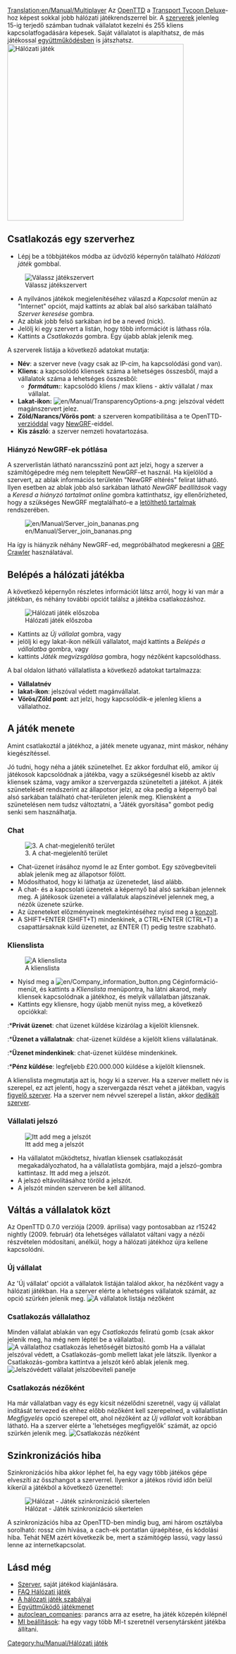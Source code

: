 [[Translation:en/Manual/Multiplayer]]
{{hu/Tartalomjegyzék}}
Az [[hu/Manual/Main Page|OpenTTD]] a [http://en.wikipedia.org/wiki/Transport_Tycoon Transport Tycoon Deluxe]-hoz képest sokkal jobb hálózati játékrendszerrel bír. A [[hu/Szerver|szerverek]] jelenleg 15-ig terjedő számban tudnak vállalatot kezelni és 255 kliens kapcsolatfogadására képesek. Saját vállalatot is alapíthatsz, de más játékossal [[hu/Community/Play Style/Együttműködő játékmenet|együttműködésben]] is játszhatsz.
[[File:en/Manual/Mp screen.png|none|thumb|400px|Hálózati játék]]

==Csatlakozás egy szerverhez==

*Lépj be a többjátékos módba az üdvözlő képernyőn található ''Hálózati játék'' gombbal.
[[File:en/Manual/Ottdmulti4.png|none|frame|Válassz játékszervert]]
*A nyilvános játékok megjelenítéséhez válaszd a ''Kapcsolat'' menün az "Internet" opciót, majd kattints az ablak bal alsó sarkában található ''Szerver keresése'' gombra. 
*Az ablak jobb felső sarkában írd be a neved (nick).
*Jelölj ki egy szervert a listán, hogy több információt is láthass róla.
*Kattints a ''Csatlakozás'' gombra. Egy újabb ablak jelenik meg.


A szerverek listája a következő adatokat mutatja:
*'''Név''': a szerver neve (vagy csak az IP-cím, ha kapcsolódási gond van).
*'''Kliens''': a kapcsolódó kliensek száma a lehetséges összesből, majd a vállalatok száma a lehetséges összesből:
** '''''formátum:''''': kapcsolódó kliens / max kliens - aktív vállalat / max vállalat.
*'''Lakat-ikon:''' [[File:en/Manual/TransparencyOptions-a.png]]: jelszóval védett magánszervert jelez. 
*'''Zöld/Narancs/Vörös pont''': a szerveren kompatibilitása a te OpenTTD-[[hu/FAQ OpenTTD verziók|verzióddal]] vagy [[hu/Manual/NewGRF|NewGRF]]-eiddel.
*'''Kis zászló''': a szerver nemzeti hovatartozása.

===Hiányzó NewGRF-ek pótlása===
A szerverlistán látható narancsszínű pont azt jelzi, hogy a szerver a számítógépedre még nem telepített NewGRF-et használ. Ha kijelölöd a szervert, az ablak információs területén "NewGRF eltérés" felirat látható. Ilyen esetben az ablak jobb alsó sarkában látható ''NewGRF beállítások'' vagy a ''Keresd a hiányzó tartalmat online'' gombra kattinthatsz, így ellenőrizheted, hogy a szükséges NewGRF megtalálható-e a [[hu/Manual/Letölthető tartalmak|letölthető tartalmak]] rendszerében.

[[File:en/Manual/Server join bananas.png]]

Ha így is hiányzik néhány NewGRF-ed, megpróbálhatod megkeresni a [http://grfcrawler.tt-forums.net/ GRF Crawler] használatával.

==Belépés a hálózati játékba==
A következő képernyőn részletes információt látsz arról, hogy ki van már a játékban, és néhány további opciót találsz a játékba csatlakozáshoz.

[[File:en/Manual/Ottdmulti5.png|none|frame|Hálózati játék előszoba]]
*Kattints az ''Új vállalat'' gombra, vagy
*jelölj ki egy lakat-ikon nélküli vállalatot, majd kattints a ''Belépés a vállalatba'' gombra, vagy
*kattints ''Játék megvizsgálása'' gombra, hogy nézőként kapcsolódhass.


A bal oldalon látható vállalatlista a következő adatokat tartalmazza:
*'''Vállalatnév'''
*'''lakat-ikon''': jelszóval védett magánvállalat.
*'''Vörös/Zöld pont''': azt jelzi, hogy kapcsolódik-e jelenleg kliens a vállalathoz.


==A játék menete==
Amint csatlakoztál a játékhoz, a játék menete ugyanaz, mint máskor, néhány kiegészítéssel.

Jó tudni, hogy néha a játék szünetelhet. Ez akkor fordulhat elő, amikor új játékosok kapcsolódnak a játékba, vagy a szükségesnél kisebb az aktív kliensek száma, vagy amikor a szervergazda szünetelteti a játékot. A játék szünetelését rendszerint az állapotsor jelzi, az oka pedig a képernyő bal alsó sarkában található chat-területen jelenik meg. Kliensként a szünetelésen nem tudsz változtatni, a "Játék gyorsítása" gombot pedig senki sem használhatja.

===Chat===
[[File:en/Manual/Ottdmulti9.png|center|frame|3. A chat-megjelenítő terület]]
*Chat-üzenet írásához nyomd le az Enter gombot. Egy szövegbeviteli ablak jelenik meg az állapotsor fölött.
*Módosíthatod, hogy ki láthatja az üzenetedet, lásd alább.
*A chat- és a kapcsolati üzenetek a képernyő bal alsó sarkában jelennek meg. A játékosok üzenetei a vállalatuk alapszínével jelennek meg, a nézők üzenete szürke.
*Az üzeneteket előzményeinek megtekintéséhez nyisd meg a [[hu/Konzol|konzolt]].
*A SHIFT+ENTER (SHIFT+T) mindenkinek, a CTRL+ENTER (CTRL+T) a csapattársaknak küld üzenetet, az ENTER (T) pedig testre szabható.

===Klienslista===
[[File:en/Manual/Ottdmulti7.png|none|frame|A klienslista]]
*Nyisd meg a [[File:en/Company information button.png]] Céginformáció-menüt, és kattints a ''Klienslista'' menüpontra, ha látni akarod, mely kliensek kapcsolódnak a játékhoz, és melyik vállalatban játszanak.
*Kattints egy kliensre, hogy újabb menüt nyiss meg, a következő opciókkal:
:*'''Privát üzenet''': chat üzenet küldése kizárólag a kijelölt kliensnek.
:*'''Üzenet a vállalatnak''': chat-üzenet küldése a kijelölt kliens vállalatának.
:*'''Üzenet mindenkinek''': chat-üzenet küldése mindenkinek.
:*'''Pénz küldése''': legfeljebb £20.000.000 küldése a kijelölt kliensnek.

A klienslista megmutatja azt is, hogy ki a szerver. Ha a szerver mellett név is szerepel, ez azt jelenti, hogy a szervergazda részt vehet a játékban, vagyis [[hu/Figyelő szerver|figyelő szerver]]. Ha a szerver nem névvel szerepel a listán, akkor [[hu/Dedikált szerver|dedikált szerver]].

===Vállalati jelszó===
[[File:en/Manual/Company password input box2.png|none|frame|Itt add meg a jelszót]]
*Ha vállalatot működtetsz, hívatlan kliensek csatlakozását megakadályozhatod, ha a vállalatlista gombjára, majd a jelszó-gombra kattintasz. Itt add meg a jelszót.
*A jelszó eltávolításához töröld a jelszót.
*A jelszót minden szerveren be kell állítanod.

==Váltás a vállalatok közt==
Az OpenTTD 0.7.0 verziója (2009. áprilisa) vagy pontosabban az r15242 nightly (2009. február) óta lehetséges vállalatot váltani vagy a nézői részvételen módosítani, anélkül, hogy a hálózati játékhoz újra kellene kapcsolódni.

===Új vállalat===
Az 'Új vállalat' opciót a vállalatok listáján találod akkor, ha nézőként vagy a hálózati játékban. Ha a szerver elérte a lehetséges vállalatok számát, az opció szürkén jelenik meg.
[[File:en/Manual/Move company create.png|none|frame|A vállalatok listája nézőként]]

===Csatlakozás vállalathoz===
Minden vállalat ablakán van egy ''Csatlakozás'' feliratú gomb (csak akkor jelenik meg, ha még nem léptél be a vállalatba).
[[File:en/Manual/Move company join.png|none|frame|A vállalathoz csatlakozás lehetőségét biztosító gomb]]
Ha a vállalat jelszóval védett, a Csatlakozás-gomb mellett lakat jele látszik. Ilyenkor a Csatlakozás-gombra kattintva a jelszót kérő ablak jelenik meg.
[[File:en/Manual/Move company join pwprompt.png|none|frame|Jelszóvédett vállalat jelszóbeviteli panelje]]

===Csatlakozás nézőként===
Ha már vállalatban vagy és egy kicsit nézelődni szeretnél, vagy új vállalat indítását tervezed és ehhez előbb nézőként kell szerepelned, a vállalatlistán ''Megfigyelés'' opció szerepel ott, ahol nézőként az ''Új vállalat'' volt korábban látható.
Ha a szerver elérte a 'lehetséges megfigyelők' számát, az opció szürkén jelenik meg.
[[File:en/Manual/Move spectate.png|none|frame|Csatlakozás nézőként]]

==Szinkronizációs hiba==
Szinkronizációs hiba akkor léphet fel, ha egy vagy több játékos gépe elveszíti az összhangot a szerverrel. Ilyenkor a játékos rövid időn belül kikerül a játékból a következő üzenettel:

[[File:en/Manual/Desync.png|none|frame|Hálózat - Játék szinkronizáció sikertelen]]

A szinkronizációs hiba az OpenTTD-ben mindig bug, ami három osztályba sorolható: rossz cím hívása, a cach-ek pontatlan újraépítése, és kódolási hiba. Tehát NEM azért következik be, mert a számítógép lassú, vagy lassú lenne az internetkapcsolat.

==Lásd még==
*[[hu/Szerver|Szerver]], saját játékod kiajánlására.
*[[hu/FAQ Hálózati játék|FAQ Hálózati játék]]
*[[hu/Community/Play Style/Hálózati játék szabályai|A hálózati játék szabályai]]
*[[hu/Community/Play Style/Együttműködő játékmenet|Együttműködő játékmenet]]
*[[hu/Autoclean companies|autoclean_companies]]: parancs arra az esetre, ha játék közepén kilépnél
*[[hu/MI beállítások|MI beállítások]]: ha egy vagy több MI-t szeretnél versenytársként játékba állítani.

[[Category:hu/Manual/Hálózati játék]]
